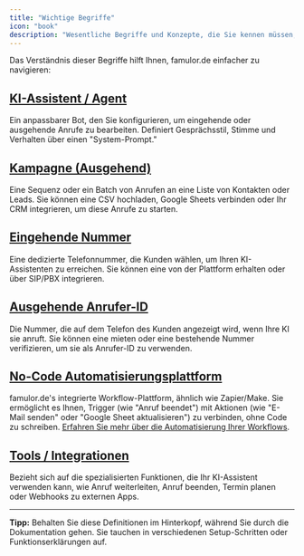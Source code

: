 ```yaml
---
title: "Wichtige Begriffe"
icon: "book"
description: "Wesentliche Begriffe und Konzepte, die Sie kennen müssen, um famulor.de effektiv zu nutzen"
---
```


Das Verständnis dieser Begriffe hilft Ihnen, famulor.de einfacher zu navigieren:

## [KI-Assistent / Agent](/de/ai-assistants/voice-selection)

Ein anpassbarer Bot, den Sie konfigurieren, um eingehende oder ausgehende Anrufe zu bearbeiten. Definiert Gesprächsstil, Stimme und Verhalten über einen "System-Prompt."

## [Kampagne (Ausgehend)](/de/outbound-calls/campaigns)

Eine Sequenz oder ein Batch von Anrufen an eine Liste von Kontakten oder Leads. Sie können eine CSV hochladen, Google Sheets verbinden oder Ihr CRM integrieren, um diese Anrufe zu starten.

## [Eingehende Nummer](/de/phone-numbers/types)

Eine dedizierte Telefonnummer, die Kunden wählen, um Ihren KI-Assistenten zu erreichen. Sie können eine von der Plattform erhalten oder über SIP/PBX integrieren.

## [Ausgehende Anrufer-ID](/de/outbound-calls/caller-id)

Die Nummer, die auf dem Telefon des Kunden angezeigt wird, wenn Ihre KI sie anruft. Sie können eine mieten oder eine bestehende Nummer verifizieren, um sie als Anrufer-ID zu verwenden.

## [No-Code Automatisierungsplattform](/de/automation-platform/sms-capabilities)

famulor.de's integrierte Workflow-Plattform, ähnlich wie Zapier/Make. Sie ermöglicht es Ihnen, Trigger (wie "Anruf beendet") mit Aktionen (wie "E-Mail senden" oder "Google Sheet aktualisieren") zu verbinden, ohne Code zu schreiben. [Erfahren Sie mehr über die Automatisierung Ihrer Workflows](/de/automation).

## [Tools / Integrationen](/de/getting-started/core-concepts)

Bezieht sich auf die spezialisierten Funktionen, die Ihr KI-Assistent verwenden kann, wie Anruf weiterleiten, Anruf beenden, Termin planen oder Webhooks zu externen Apps.

---

**Tipp:** Behalten Sie diese Definitionen im Hinterkopf, während Sie durch die Dokumentation gehen. Sie tauchen in verschiedenen Setup-Schritten oder Funktionserklärungen auf. 